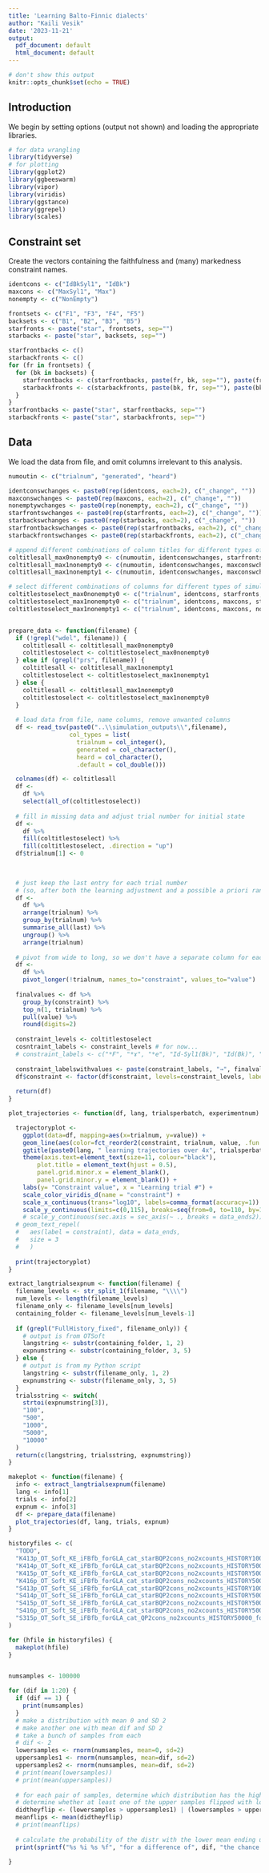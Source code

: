 ```yaml
---
title: 'Learning Balto-Finnic dialects'
author: "Kaili Vesik"
date: '2023-11-21'
output:
  pdf_document: default
  html_document: default
---
```


```r
# don't show this output
knitr::opts_chunk$set(echo = TRUE)
```

## Introduction

We begin by setting options (output not shown) and loading the appropriate libraries.


```r
# for data wrangling
library(tidyverse)
# for plotting
library(ggplot2)
library(ggbeeswarm)
library(vipor)
library(viridis)
library(ggstance)
library(ggrepel)
library(scales)
```

## Constraint set

Create the vectors containing the faithfulness and (many) markedness constraint names.

```r
identcons <- c("IdBkSyl1", "IdBk")
maxcons <- c("MaxSyl1", "Max")
nonempty <- c("NonEmpty")

frontsets <- c("F1", "F3", "F4", "F5")
backsets <- c("B1", "B2", "B3", "B5")
starfronts <- paste("star", frontsets, sep="")
starbacks <- paste("star", backsets, sep="")

starfrontbacks <- c()
starbackfronts <- c()
for (fr in frontsets) {
  for (bk in backsets) {
    starfrontbacks <- c(starfrontbacks, paste(fr, bk, sep=""), paste(fr, bk, sep="_"))
    starbackfronts <- c(starbackfronts, paste(bk, fr, sep=""), paste(bk, fr, sep="_"))
  }
}
starfrontbacks <- paste("star", starfrontbacks, sep="")
starbackfronts <- paste("star", starbackfronts, sep="")
```


## Data

We load the data from file, and omit columns irrelevant to this analysis.

```r

numoutin <- c("trialnum", "generated", "heard")

identconswchanges <- paste0(rep(identcons, each=2), c("_change", ""))
maxconswchanges <- paste0(rep(maxcons, each=2), c("_change", ""))
nonemptywchanges <- paste0(rep(nonempty, each=2), c("_change", ""))
starfrontswchanges <- paste0(rep(starfronts, each=2), c("_change", ""))
starbackswchanges <- paste0(rep(starbacks, each=2), c("_change", ""))
starfrontbackswchanges <- paste0(rep(starfrontbacks, each=2), c("_change", ""))
starbackfrontswchanges <- paste0(rep(starbackfronts, each=2), c("_change", ""))

# append different combinations of column titles for different types of simulations
coltitlesall_max0nonempty0 <- c(numoutin, identconswchanges, starfrontswchanges, starbackswchanges, starfrontbackswchanges, starbackfrontswchanges)
coltitlesall_max1nonempty0 <- c(numoutin, identconswchanges, maxconswchanges, starfrontswchanges, starbackswchanges, starfrontbackswchanges, starbackfrontswchanges)
coltitlesall_max1nonempty1 <- c(numoutin, identconswchanges, maxconswchanges, nonemptywchanges, starfrontswchanges, starbackswchanges, starfrontbackswchanges, starbackfrontswchanges)

# select different combinations of columns for different types of simulations
coltitlestoselect_max0nonempty0 <- c("trialnum", identcons, starfronts, starbacks, starfrontbacks, starbackfronts)
coltitlestoselect_max1nonempty0 <- c("trialnum", identcons, maxcons, starfronts, starbacks, starfrontbacks, starbackfronts)
coltitlestoselect_max1nonempty1 <- c("trialnum", identcons, maxcons, nonempty, starfronts, starbacks, starfrontbacks, starbackfronts)


prepare_data <- function(filename) {
  if (!grepl("wdel", filename)) {
    coltitlesall <- coltitlesall_max0nonempty0
    coltitlestoselect <- coltitlestoselect_max0nonempty0
  } else if (grepl("prs", filename)) {
    coltitlesall <- coltitlesall_max1nonempty1
    coltitlestoselect <- coltitlestoselect_max1nonempty1
  } else {
    coltitlesall <- coltitlesall_max1nonempty0
    coltitlestoselect <- coltitlestoselect_max1nonempty0
  }
  
  # load data from file, name columns, remove unwanted columns
  df <- read_tsv(paste0("..\\simulation_outputs\\",filename), 
                 col_types = list(
                   trialnum = col_integer(),
                   generated = col_character(),
                   heard = col_character(),
                   .default = col_double()))

  colnames(df) <- coltitlesall
  df <- 
    df %>%
    select(all_of(coltitlestoselect))
  
  # fill in missing data and adjust trial number for initial state
  df <- 
    df %>%
    fill(coltitlestoselect) %>%
    fill(coltitlestoselect, .direction = "up")
  df$trialnum[1] <- 0

  
  
  # just keep the last entry for each trial number 
  # (so, after both the learning adjustment and a possible a priori ranking adjustment)
  df <-
    df %>%
    arrange(trialnum) %>%
    group_by(trialnum) %>% 
    summarise_all(last) %>%
    ungroup() %>%
    arrange(trialnum)
  
  # pivot from wide to long, so we don't have a separate column for each constraint
  df <-
    df %>% 
    pivot_longer(!trialnum, names_to="constraint", values_to="value")
  
  finalvalues <- df %>% 
    group_by(constraint) %>% 
    top_n(1, trialnum) %>%
    pull(value) %>%
    round(digits=2)
  
  constraint_levels <- coltitlestoselect
  cosntraint_labels <- constraint_levels # for now...
  # constraint_labels <- c("*F", "*ɤ", "*e", "Id-Syl1(Bk)", "Id(Bk)", "Agr(Bk)", "GMH(F)", "GMH(ɤ)", "GMH(e)")
  
  constraint_labelswithvalues <- paste(constraint_labels, "→", finalvalues)
  df$constraint <- factor(df$constraint, levels=constraint_levels, labels=constraint_labelswithvalues)
   
  return(df)
}

plot_trajectories <- function(df, lang, trialsperbatch, experimentnum) {

  trajectoryplot <-
    ggplot(data=df, mapping=aes(x=trialnum, y=value)) +
    geom_line(aes(color=fct_reorder2(constraint, trialnum, value, .fun = last2)), size=0.6, show.legend=TRUE) +  # can replace all the fct business with just "constraint"
    ggtitle(paste0(lang, " learning trajectories over 4x", trialsperbatch, " trials (exp ", experimentnum, ")")) +
    theme(axis.text=element_text(size=11, colour="black"),
        plot.title = element_text(hjust = 0.5),
        panel.grid.minor.x = element_blank(),
        panel.grid.minor.y = element_blank()) +
    labs(y= "Constraint value", x = "Learning trial #") +
    scale_color_viridis_d(name = "constraint") +
    scale_x_continuous(trans="log10", labels=comma_format(accuracy=1)) +
    scale_y_continuous(limits=c(0,115), breaks=seq(from=0, to=110, by=10))
    # scale_y_continuous(sec.axis = sec_axis(~ ., breaks = data_ends2)) +
  # geom_text_repel(
  #   aes(label = constraint), data = data_ends, 
  #   size = 3
  #   )
    
  print(trajectoryplot)
}

extract_langtrialsexpnum <- function(filename) {
  filename_levels <- str_split_1(filename, "\\\\")
  num_levels <- length(filename_levels)
  filename_only <- filename_levels[num_levels]
  containing_folder <- filename_levels[num_levels-1]
  
  if (grepl("FullHistory_fixed", filename_only)) {
    # output is from OTSoft
    langstring <- substr(containing_folder, 1, 2)
    expnumstring <- substr(containing_folder, 3, 5)
  } else {
    # output is from my Python script
    langstring <- substr(filename_only, 1, 2)
    expnumstring <- substr(filename_only, 3, 5)
  }
  trialsstring <- switch(
    strtoi(expnumstring[3]),
    "100",
    "500",
    "1000",
    "5000",
    "10000"
  )
  return(c(langstring, trialsstring, expnumstring))
}

makeplot <- function(filename) {
  info <- extract_langtrialsexpnum(filename)
  lang <- info[1]
  trials <- info[2]
  expnum <- info[3]
  df <- prepare_data(filename)
  plot_trajectories(df, lang, trials, expnum)
}

historyfiles <- c(
  "TODO",
  "K413p_OT_Soft_KE_iFBfb_forGLA_cat_starBQP2cons_no2xcounts_HISTORY1000_forR.txt",
  "K414p_OT_Soft_KE_iFBfb_forGLA_cat_starBQP2cons_no2xcounts_HISTORY5000_forR.txt",
  "K415p_OT_Soft_KE_iFBfb_forGLA_cat_starBQP2cons_no2xcounts_HISTORY50000_forR.txt",
  "K416p_OT_Soft_KE_iFBfb_forGLA_cat_starBQP2cons_no2xcounts_HISTORY500000_forR.txt",
  "S413p_OT_Soft_SE_iFBfb_forGLA_cat_starBQP2cons_no2xcounts_HISTORY1000_forR.txt",
  "S414p_OT_Soft_SE_iFBfb_forGLA_cat_starBQP2cons_no2xcounts_HISTORY5000_forR.txt",
  "S415p_OT_Soft_SE_iFBfb_forGLA_cat_starBQP2cons_no2xcounts_HISTORY50000_forR.txt",
  "S416p_OT_Soft_SE_iFBfb_forGLA_cat_starBQP2cons_no2xcounts_HISTORY500000_forR.txt",
  "S315p_OT_Soft_SE_iFBfb_forGLA_cat_QP2cons_no2xcounts_HISTORY50000_forR.txt"
)

for (hfile in historyfiles) {
  makeplot(hfile)
}



```

```r
numsamples <- 100000

for (dif in 1:20) {
  if (dif == 1) {
    print(numsamples)
  }
  # make a distribution with mean 0 and SD 2
  # make another one with mean dif and SD 2
  # take a bunch of samples from each
  # dif <- 2
  lowersamples <- rnorm(numsamples, mean=0, sd=2)
  uppersamples1 <- rnorm(numsamples, mean=dif, sd=2)
  uppersamples2 <- rnorm(numsamples, mean=dif, sd=2)
  # print(mean(lowersamples))
  # print(mean(uppersamples))
  
  # for each pair of samples, determine which distribution has the higher value
  # determine whether at least one of the upper samples flipped with lowersamples
  didtheyflip <- (lowersamples > uppersamples1) | (lowersamples > uppersamples2)
  meanflips <- mean(didtheyflip)
  # print(meanflips)
  
  # calculate the probability of the distr with the lower mean ending up with the higher value
  print(sprintf("%s %i %s %f", "for a difference of", dif, "the chance of flipping order is", meanflips))
  
}

```

